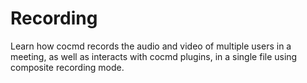 # Recording

Learn how cocmd records the audio and video of multiple users in a meeting, as well as interacts with cocmd plugins, in a single file using composite recording mode.

<CardSection id="Recording">

  <Card
    title="Recording Overview"
    to="/guides/capabilities/recording/recording-overview"
  />
  <Card
    title="Start Recording a Meeting"
    to="/guides/capabilities/recording/start-recording"
  />
  <Card
    title="Configure Video Settings"
    to="/guides/capabilities/recording/configure-codecs"
  />
  <Card
    title="Add Watermark"
    to="/guides/capabilities/recording/add-watermark"
  />
  <Card
    title="Set Audio Configurations"
    to="/guides/capabilities/recording/configure-audio-codec"
  />
  <Card
    title="Livestream the Recording to an External RTMP Endpoint  "
    to="/guides/capabilities/recording/livestream-recording"
  />
  <Card
    title="Stop Recording a Meeting"
    to="/guides/capabilities/recording/stop-recording"
  />
  <Card
    title="Manage cocmd's Default Recording Upload Settings"
    to="/guides/capabilities/recording/configure-dyte-bucket-config"
  />
  <Card
    title="Monitor Recording Status"
    to="/guides/capabilities/recording/monitor-status"
  />
  <Card
    title="Publish Recorded File to Your Cloud Provider"
    to="/guides/capabilities/recording/custom-cloud-storage"
  />
  <Card
    title="Interactive Recordings with Timed Metadata"
    to="/guides/capabilities/recording/interactive-recording"
  />
  <Card
    title="Create Custom Recording App"
    to="/guides/capabilities/recording/create-record-app-using-sdks"
  />
</CardSection>
